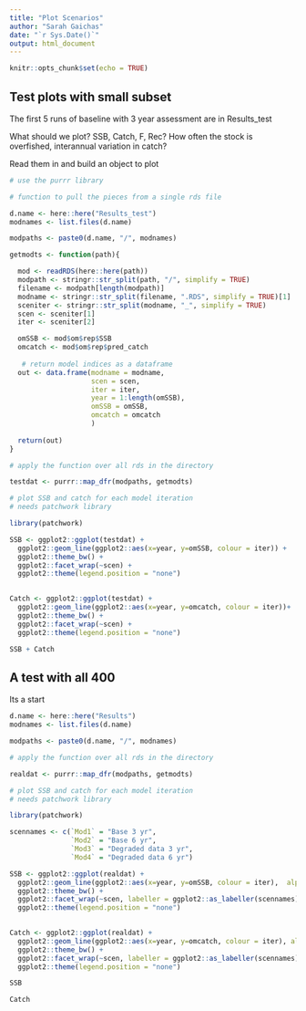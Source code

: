 ```yaml
---
title: "Plot Scenarios"
author: "Sarah Gaichas"
date: "`r Sys.Date()`"
output: html_document
---
```


```r
knitr::opts_chunk$set(echo = TRUE)
```

## Test plots with small subset 

The first 5 runs of baseline with 3 year assessment are in Results_test

What should we plot? SSB, Catch, F, Rec? How often the stock is overfished, interannual variation in catch?

Read them in and build an object to plot

```r
# use the purrr library

# function to pull the pieces from a single rds file

d.name <- here::here("Results_test")
modnames <- list.files(d.name)

modpaths <- paste0(d.name, "/", modnames)

getmodts <- function(path){

  mod <- readRDS(here::here(path))
  modpath <- stringr::str_split(path, "/", simplify = TRUE)
  filename <- modpath[length(modpath)]
  modname <- stringr::str_split(filename, ".RDS", simplify = TRUE)[1]
  sceniter <- stringr::str_split(modname, "_", simplify = TRUE)
  scen <- sceniter[1]
  iter <- sceniter[2]

  omSSB <- mod$om$rep$SSB
  omcatch <- mod$om$rep$pred_catch
  
   # return model indices as a dataframe
  out <- data.frame(modname = modname,
                    scen = scen,
                    iter = iter,
                    year = 1:length(omSSB),
                    omSSB = omSSB,
                    omcatch = omcatch
                    )
  
  return(out)
}

# apply the function over all rds in the directory

testdat <- purrr::map_dfr(modpaths, getmodts)

# plot SSB and catch for each model iteration
# needs patchwork library

library(patchwork)

SSB <- ggplot2::ggplot(testdat) +
  ggplot2::geom_line(ggplot2::aes(x=year, y=omSSB, colour = iter)) +
  ggplot2::theme_bw() +
  ggplot2::facet_wrap(~scen) +
  ggplot2::theme(legend.position = "none")
  

Catch <- ggplot2::ggplot(testdat) +
  ggplot2::geom_line(ggplot2::aes(x=year, y=omcatch, colour = iter))+
  ggplot2::theme_bw() +
  ggplot2::facet_wrap(~scen) +
  ggplot2::theme(legend.position = "none")

SSB + Catch

```

## A test with all 400

Its a start


```r
d.name <- here::here("Results")
modnames <- list.files(d.name)

modpaths <- paste0(d.name, "/", modnames)

# apply the function over all rds in the directory

realdat <- purrr::map_dfr(modpaths, getmodts)

# plot SSB and catch for each model iteration
# needs patchwork library

library(patchwork)

scennames <- c(`Mod1` = "Base 3 yr",
               `Mod2` = "Base 6 yr",
               `Mod3` = "Degraded data 3 yr",
               `Mod4` = "Degraded data 6 yr")

SSB <- ggplot2::ggplot(realdat) +
  ggplot2::geom_line(ggplot2::aes(x=year, y=omSSB, colour = iter),  alpha = 0.3) + #
  ggplot2::theme_bw() +
  ggplot2::facet_wrap(~scen, labeller = ggplot2::as_labeller(scennames)) +
  ggplot2::theme(legend.position = "none")
  

Catch <- ggplot2::ggplot(realdat) +
  ggplot2::geom_line(ggplot2::aes(x=year, y=omcatch, colour = iter), alpha = 0.3) + #
  ggplot2::theme_bw() +
  ggplot2::facet_wrap(~scen, labeller = ggplot2::as_labeller(scennames)) +
  ggplot2::theme(legend.position = "none")

SSB 

Catch
```


